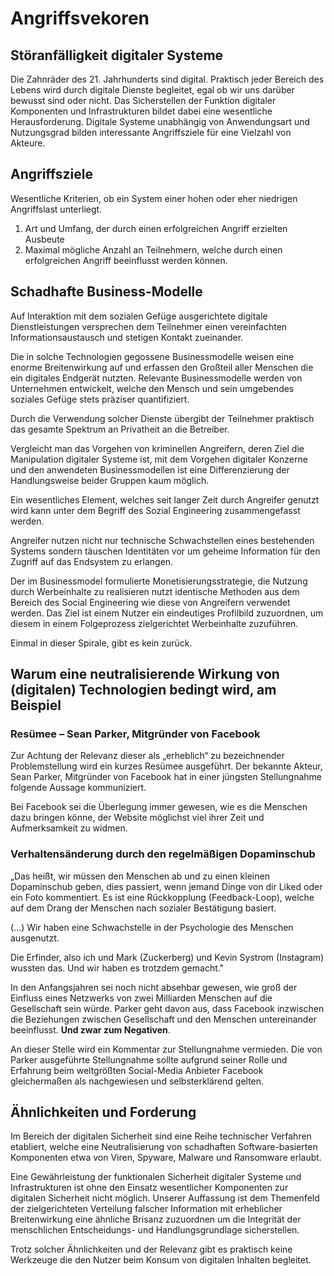 # Angriffsvekoren

## Störanfälligkeit digitaler Systeme

Die Zahnräder des 21. Jahrhunderts sind digital. Praktisch jeder Bereich des
Lebens wird durch digitale Dienste begleitet, egal ob wir uns darüber bewusst
sind oder nicht. Das Sicherstellen der Funktion digitaler Komponenten und
Infrastrukturen bildet dabei eine wesentliche Herausforderung. Digitale Systeme
unabhängig von Anwendungsart und Nutzungsgrad bilden interessante Angriffsziele
für eine Vielzahl von Akteure.

## Angriffsziele

Wesentliche Kriterien, ob ein System einer hohen oder eher niedrigen
Angriffslast unterliegt.

1. Art und Umfang, der durch einen erfolgreichen Angriff erzielten Ausbeute
2. Maximal mögliche Anzahl an Teilnehmern, welche durch einen erfolgreichen
   Angriff beeinflusst werden können.

## Schadhafte Business-Modelle

Auf Interaktion mit dem sozialen Gefüge ausgerichtete digitale Dienstleistungen
versprechen dem Teilnehmer einen vereinfachten Informationsaustausch und
stetigen Kontakt zueinander.

Die in solche Technologien gegossene Businessmodelle weisen eine enorme
Breitenwirkung auf und erfassen den Großteil aller Menschen die ein digitales
Endgerät nutzten. Relevante Businessmodelle werden von Unternehmen entwickelt,
welche den Mensch und sein umgebendes soziales Gefüge stets präziser
quantifiziert.

Durch die Verwendung solcher Dienste übergibt der Teilnehmer praktisch das
gesamte Spektrum an Privatheit an die Betreiber.

Vergleicht man das Vorgehen von kriminellen Angreifern, deren Ziel die
Manipulation digitaler Systeme ist, mit dem Vorgehen digitaler Konzerne und den
anwendeten Businessmodellen ist eine Differenzierung der Handlungsweise beider
Gruppen kaum möglich.

Ein wesentliches Element, welches seit langer Zeit durch Angreifer genutzt wird
kann unter dem Begriff des Sozial Engineering zusammengefasst werden.

Angreifer nutzen nicht nur technische Schwachstellen eines bestehenden Systems
sondern täuschen Identitäten vor um geheime Information für den Zugriff auf das
Endsystem zu erlangen.

Der im Businessmodel formulierte Monetisierungsstrategie, die Nutzung durch
Werbeinhalte zu realisieren nutzt identische Methoden aus dem Bereich des Social
Engineering wie diese von Angreifern verwendet werden. Das Ziel ist einem Nutzer
ein eindeutiges Profilbild zuzuordnen, um diesem in einem Folgeprozess
zielgerichtet Werbeinhalte zuzuführen.

Einmal in dieser Spirale, gibt es kein zurück.

## Warum eine neutralisierende Wirkung von (digitalen) Technologien bedingt wird, am Beispiel

### Resümee – Sean Parker, Mitgründer von Facebook

Zur Achtung der Relevanz dieser als „erheblich“ zu bezeichnender Problemstellung
wird ein kurzes Resümee ausgeführt. Der bekannte Akteur, Sean Parker, Mitgründer
von Facebook hat in einer jüngsten Stellungnahme folgende Aussage kommuniziert.

Bei Facebook sei die Überlegung immer gewesen, wie es die Menschen dazu bringen
könne, der Website möglichst viel ihrer Zeit und Aufmerksamkeit zu widmen.

### Verhaltensänderung durch den regelmäßigen Dopaminschub

„Das heißt, wir müssen den Menschen ab und zu einen kleinen Dopaminschub geben,
dies passiert, wenn jemand Dinge von dir Liked oder ein Foto kommentiert. Es ist
eine Rückkopplung (Feedback-Loop), welche auf dem Drang der Menschen nach
sozialer Bestätigung basiert.

(...) Wir haben eine Schwachstelle in der Psychologie des Menschen ausgenutzt.

Die Erfinder, also ich und Mark (Zuckerberg) und Kevin Systrom (Instagram)
wussten das. Und wir haben es trotzdem gemacht."

In den Anfangsjahren sei noch nicht absehbar gewesen, wie groß der Einfluss
eines Netzwerks von zwei Milliarden Menschen auf die Gesellschaft sein würde.
Parker geht davon aus, dass Facebook inzwischen die Beziehungen zwischen
Gesellschaft und den Menschen untereinander beeinflusst. **Und zwar zum
Negativen**.

An dieser Stelle wird ein Kommentar zur Stellungnahme vermieden. Die von Parker
ausgeführte Stellungnahme sollte aufgrund seiner Rolle und Erfahrung beim
weltgrößten Social-Media Anbieter Facebook gleichermaßen als nachgewiesen und
selbsterklärend gelten.

## Ähnlichkeiten und Forderung

Im Bereich der digitalen Sicherheit sind eine Reihe technischer Verfahren
etabliert, welche eine Neutralisierung von schadhaften Software-basierten
Komponenten etwa von Viren, Spyware, Malware und Ransomware erlaubt.

Eine Gewährleistung der funktionalen Sicherheit digitaler Systeme und
Infrastrukturen ist ohne den Einsatz wesentlicher Komponenten zur digitalen
Sicherheit nicht möglich. Unserer Auffassung ist dem Themenfeld der
zielgerichteten Verteilung falscher Information mit erheblicher Breitenwirkung
eine ähnliche Brisanz zuzuordnen um die Integrität der menschlichen
Entscheidungs- und Handlungsgrundlage sicherstellen.

Trotz solcher Ähnlichkeiten und der Relevanz gibt es praktisch keine Werkzeuge
die den Nutzer beim Konsum von digitalen Inhalten begleitet.
